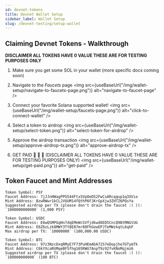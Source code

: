 ```yaml
---
id: devnet-tokens
title: Devnet Wallet Setup
sidebar_label: Wallet Setup
slug: /devnet-testing/setup-wallet
---
```



## Claiming Devnet Tokens - Walkthrough
**DISCLAIMER ALL TOKENS HAVE 0 VALUE THESE ARE FOR TESTING PURPOSES ONLY**

1. Make sure you get some SOL in your wallet (more specific docs coming soon)

2. Navigate to the _Faucets_ page <img src={useBaseUrl("/img/wallet-setup/navigate-to-faucets-page.png")} alt="navigate-to-faucet-page" />

3. Connect your favorite Solana supported wallet! <img src={useBaseUrl("/img/wallet-setup/faucets-page.png")} alt="click-to-connect-wallet" />

4. Select a token to airdrop <img src={useBaseUrl("/img/wallet-setup/select-token.png")} alt="select-token-for-airdrop" />

5. Approve the airdrop transaction <img src={useBaseUrl("/img/wallet-setup/approve-airdrop-tx.png")} alt="approve-airdrop-tx" />

6. GET PAID 🤑 🤑 🤑 (DISCLAIMER ALL TOKENS HAVE 0 VALUE THESE ARE FOR TESTING PURPOSES ONLY) <img src={useBaseUrl("/img/wallet-setup/get-paid.png")} alt="get-paid" />

## Token Faucet and Mint Addresses

```
Token Symbol: PSY
Faucet Address: 7jJJnHWagPPG544FtxSVp8eD52FwCsARcqqup1q3XVio
Mint Address: BzwRWwr1kCLJVUUM14fQthP6FJKrGpXjw3ZHTZ6PQsYa
Suggested airdrop per TX (please don't drain the faucet :( )): `1000000000000` (1,000 PSY)
```

```
Token Symbol: USDC
Faucet Address: E6wQSMPGqHn7dqEMeWcSVfjdkwd8ED5CncQ9BtMNGtUG
Mint Address: E6Z6zLzk8MWY3TY8E87mr88FhGowEPJTeMWzkqtL6qkF
Max airdrop per TX: `10000000` (100,000.00 USDC)
```

```
Token Symbol: BTC
Faucet Address: 97z3NzcDxqRMyE7F73PuHEmAbA72S7eDopjhe7GTymTk
Mint Address: C6kYXcaRUMqeBF5fhg165RWU7AnpT9z92fvKNoMqjmz6
Suggested airdrop per TX (please don't drain the faucet :( )): `100000000000` (100 BTC)
```

